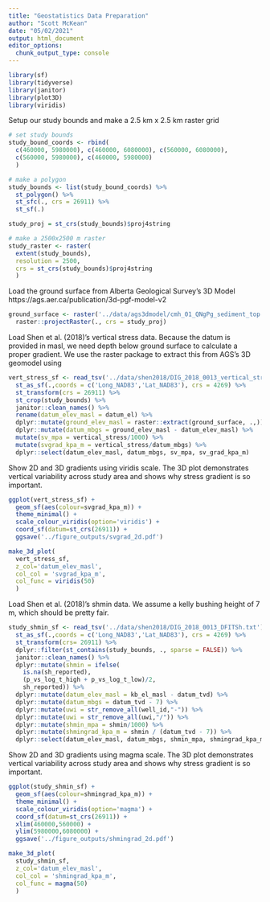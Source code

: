 ```yaml
---
title: "Geostatistics Data Preparation"
author: "Scott McKean"
date: "05/02/2021"
output: html_document
editor_options: 
  chunk_output_type: console
---
```


```r
library(sf)
library(tidyverse)
library(janitor)
library(plot3D)
library(viridis)
```

Setup our study bounds and make a 2.5 km x 2.5 km raster grid

```r
# set study bounds
study_bound_coords <- rbind(
  c(460000, 5980000), c(460000, 6080000), c(560000, 6080000), 
  c(560000, 5980000), c(460000, 5980000)
  )

# make a polygon
study_bounds <- list(study_bound_coords) %>%
  st_polygon() %>%
  st_sfc(., crs = 26911) %>%
  st_sf(.)

study_proj = st_crs(study_bounds)$proj4string

# make a 2500x2500 m raster
study_raster <- raster(
  extent(study_bounds), 
  resolution = 2500,
  crs = st_crs(study_bounds)$proj4string
  )
```

Load the ground surface from Alberta Geological Survey's 3D Model
https://ags.aer.ca/publication/3d-pgf-model-v2

```r
ground_surface <- raster('../data/ags3dmodel/cmh_01_QNgPg_sediment_top.asc') %>%
  raster::projectRaster(., crs = study_proj)
```

Load Shen et al. (2018)'s  vertical stress data. Because the datum is provided in masl,
we need depth below ground surface to calculate a proper gradient. We use the raster
package to extract this from AGS's 3D geomodel using 

```r
vert_stress_sf <- read_tsv('../data/shen2018/DIG_2018_0013_vertical_stress.txt') %>%
  st_as_sf(.,coords = c('Long_NAD83','Lat_NAD83'), crs = 4269) %>%
  st_transform(crs = 26911) %>%
  st_crop(study_bounds) %>%
  janitor::clean_names() %>%
  rename(datum_elev_masl = datum_el) %>%
  dplyr::mutate(ground_elev_masl = raster::extract(ground_surface, .,)) %>%
  dplyr::mutate(datum_mbgs = ground_elev_masl - datum_elev_masl) %>%
  mutate(sv_mpa = vertical_stress/1000) %>%
  mutate(svgrad_kpa_m = vertical_stress/datum_mbgs) %>%
  dplyr::select(datum_elev_masl, datum_mbgs, sv_mpa, sv_grad_kpa_m)
```

Show 2D and 3D gradients using viridis scale. The 3D plot demonstrates vertical variability across study area and shows why stress gradient is so important.

```r
ggplot(vert_stress_sf) +
  geom_sf(aes(colour=svgrad_kpa_m)) +
  theme_minimal() +
  scale_colour_viridis(option='viridis') +
  coord_sf(datum=st_crs(26911)) +
  ggsave('../figure_outputs/svgrad_2d.pdf')

make_3d_plot(
  vert_stress_sf, 
  z_col='datum_elev_masl', 
  col_col = 'svgrad_kpa_m',
  col_func = viridis(50)
  )
```

Load Shen et al. (2018)'s shmin data. We assume a kelly bushing height of 7 m, 
which should be pretty fair.

```r
study_shmin_sf <- read_tsv('../data/shen2018/DIG_2018_0013_DFITSh.txt') %>%
  st_as_sf(.,coords = c('Long_NAD83','Lat_NAD83'), crs = 4269) %>%
  st_transform(crs= 26911) %>%
  dplyr::filter(st_contains(study_bounds, ., sparse = FALSE)) %>%
  janitor::clean_names() %>%
  dplyr::mutate(shmin = ifelse(
    is.na(sh_reported), 
    (p_vs_log_t_high + p_vs_log_t_low)/2,
    sh_reported)) %>%
  dplyr::mutate(datum_elev_masl = kb_el_masl - datum_tvd) %>%
  dplyr::mutate(datum_mbgs = datum_tvd - 7) %>%
  dplyr::mutate(uwi = str_remove_all(well_id,"-")) %>%
  dplyr::mutate(uwi = str_remove_all(uwi,"/")) %>%
  dplyr::mutate(shmin_mpa = shmin/1000) %>%
  dplyr::mutate(shmingrad_kpa_m = shmin / (datum_tvd - 7)) %>%
  dplyr::select(datum_elev_masl, datum_mbgs, shmin_mpa, shmingrad_kpa_m)
```

Show 2D and 3D gradients using magma scale. The 3D plot demonstrates vertical variability across study area and shows why stress gradient is so important.

```r
ggplot(study_shmin_sf) +
  geom_sf(aes(colour=shmingrad_kpa_m)) +
  theme_minimal() +
  scale_colour_viridis(option='magma') +
  coord_sf(datum=st_crs(26911)) +
  xlim(460000,560000) +
  ylim(5980000,6080000) +
  ggsave('../figure_outputs/shmingrad_2d.pdf')

make_3d_plot(
  study_shmin_sf, 
  z_col='datum_elev_masl', 
  col_col = 'shmingrad_kpa_m',
  col_func = magma(50)
  )
```
